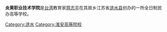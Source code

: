 {{University
|name=         炎黄职业技术学院
|established=  
|city=         [[涟水|涟水]]
|country=      [[中国|中国]]
|image=        
|motto=        
|type=         私立
|president=    
|students=     约3500
|province=     [[江苏|江苏]]
|campus=       炎黄大道1号，990亩<!-- 309亩 -->
|affiliations= [[江苏省|江苏省]]
|website=      [http://www.yhjyjt.cn www.yhjyjt.cn]
}}
'''炎黄职业技术学院'''是[[台湾|台湾]]教育家[[蒋志平|蒋志平]]在其故乡江苏省[[涟水县|涟水县]]创办的一所全日制民办高等学校。 
{{江苏高等院校}}
{{民办大学}}
[[Category:涟水|Category:涟水]]
[[Category:淮安高等院校|Category:淮安高等院校]]